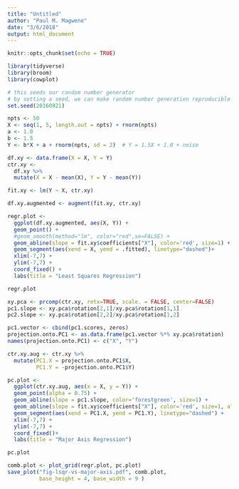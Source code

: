 ```yaml
---
title: "Untitled"
author: "Paul M. Magwene"
date: "3/6/2018"
output: html_document
---
```


```r
knitr::opts_chunk$set(echo = TRUE)
```

```r
library(tidyverse)
library(broom)
library(cowplot)
```


```r
# this seeds our random number generator
# by setting a seed, we can make random number generation reproducible
set.seed(20160921)  

npts <- 50
X <- seq(1, 5, length.out = npts) + rnorm(npts)
a <- 1.0
b <- 1.5
Y <- b*X + a + rnorm(npts, sd = 2)  # Y = 1.5X + 1.0 + noise

df.xy <- data.frame(X = X, Y = Y)
ctr.xy <- 
  df.xy %>%
  mutate(X = X - mean(X), Y = Y - mean(Y))
```


```r
fit.xy <- lm(Y ~ X, ctr.xy)

df.xy.augmented <- augment(fit.xy, ctr.xy)

regr.plot <-
  ggplot(df.xy.augmented, aes(X, Y)) + 
  geom_point() + 
  #geom_smooth(method="lm", color="red",se=FALSE) +
  geom_abline(slope = fit.xy$coefficients["X"], color='red', size=1) +
  geom_segment(aes(xend = X, yend = .fitted), linetype="dashed")+
  xlim(-7,7) +
  ylim(-7,7) +
  coord_fixed() + 
  labs(title = "Least Squares Regression")

regr.plot
```


```r
xy.pca <- prcomp(ctr.xy, retx=TRUE, scale. = FALSE, center=FALSE)
pc1.slope <- xy.pca$rotation[2,1]/xy.pca$rotation[1,1]
pc2.slope <- xy.pca$rotation[2,2]/xy.pca$rotation[1,2]

pc1.vector <- cbind(pc1.scores, zeros)
projection.onto.PC1 <- as.data.frame(pc1.vector %*% xy.pca$rotation)
names(projection.onto.PC1) <- c("X", "Y")

ctr.xy.aug <- ctr.xy %>%
  mutate(PC1.X = projection.onto.PC1$X, 
         PC1.Y = -projection.onto.PC1$Y)
```


```r
pc.plot <-
  ggplot(ctr.xy.aug, aes(x = X, y = Y)) + 
  geom_point(alpha = 0.75) + 
  geom_abline(slope = pc1.slope, color='forestgreen', size=1) +
  geom_abline(slope = fit.xy$coefficients["X"], color='red', size=1, alpha=0.15, linetype='solid') +
  geom_segment(aes(xend = PC1.X, yend = PC1.Y), linetype="dashed") +
  xlim(-7,7) +
  ylim(-7,7) +
  coord_fixed()+ 
  labs(title = "Major Axis Regression")

pc.plot
```


```r
comb.plot <- plot_grid(regr.plot, pc.plot)
save_plot("fig-lsqr-vs-major-axis.pdf", comb.plot,
          base_height = 4, base_width = 9 )
```